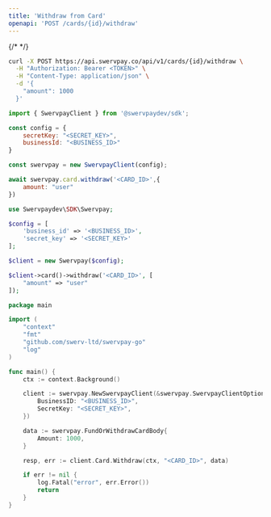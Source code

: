 ```yaml
---
title: 'Withdraw from Card'
openapi: 'POST /cards/{id}/withdraw'
---
```


{/* <Snippet file="authorization.mdx" /> */}

<RequestExample>

```bash cURL
curl -X POST https://api.swervpay.co/api/v1/cards/{id}/withdraw \
  -H "Authorization: Bearer <TOKEN>" \
  -H "Content-Type: application/json" \
  -d '{
    "amount": 1000
  }'
```

```javascript Node.js
import { SwervpayClient } from '@swervpaydev/sdk';

const config = {
    secretKey: "<SECRET_KEY>",
    businessId: "<BUSINESS_ID>"
}

const swervpay = new SwervpayClient(config);

await swervpay.card.withdraw('<CARD_ID>',{
    amount: "user"
})
```

```php PHP
use Swervpaydev\SDK\Swervpay;

$config = [
	'business_id' => '<BUSINESS_ID>',
	'secret_key' => '<SECRET_KEY>'
];

$client = new Swervpay($config);

$client->card()->withdraw('<CARD_ID>', [
    "amount" => "user"
]);
```


```go Go
package main

import (
	"context"
	"fmt"
	"github.com/swerv-ltd/swervpay-go"
	"log"
)

func main() {
	ctx := context.Background()

	client := swervpay.NewSwervpayClient(&swervpay.SwervpayClientOption{
        BusinessID: "<BUSINESS_ID>",
        SecretKey: "<SECRET_KEY>",
    })

    data := swervpay.FundOrWithdrawCardBody{
        Amount: 1000,
    }

	resp, err := client.Card.Withdraw(ctx, "<CARD_ID>", data)

	if err != nil {
		log.Fatal("error", err.Error())
		return
	}
}
```

</RequestExample>


